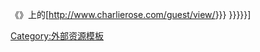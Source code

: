 《{{Link-en|查理·罗斯访谈录|Charlie Rose (TV series)}}》上的[http://www.charlierose.com/guest/view/{{{1|{{{id}}}}}} {{{2|{{{name|{{PAGENAME}}}}}}}}]<noinclude>
[[Category:外部资源模板]]
</noinclude>